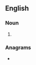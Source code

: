 {{also|Kulaks}}
==English==

===Noun===
{{head|en|noun form}}

# {{plural of|en|kulak}}

===Anagrams===
* {{anagrams|en|a=akklsu|Kuklas|Kulkas}}